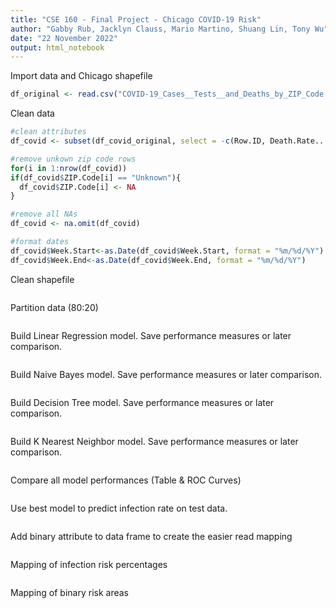 ```yaml
---
title: "CSE 160 - Final Project - Chicago COVID-19 Risk"
author: "Gabby Rub, Jacklyn Clauss, Mario Martino, Shuang Lin, Tony Wu"
date: "22 November 2022"
output: html_notebook
---
```


Import data and Chicago shapefile
```r

df_original <- read.csv("COVID-19_Cases__Tests__and_Deaths_by_ZIP_Code.csv")

```

Clean data
```r

#clean attributes
df_covid <- subset(df_covid_original, select = -c(Row.ID, Death.Rate...Cumulative, Death.Rate...Weekly, Deaths...Cumulative, Deaths...Weekly, Tests...Cumulative, Tests...Weekly, Test.Rate...Cumulative, Test.Rate...Weekly, Percent.Tested.Positive...Cumulative, Percent.Tested.Positive...Weekly))

#remove unkown zip code rows
for(i in 1:nrow(df_covid))
if(df_covid$ZIP.Code[i] == "Unknown"){
  df_covid$ZIP.Code[i] <- NA
}

#remove all NAs
df_covid <- na.omit(df_covid)

#format dates
df_covid$Week.Start<-as.Date(df_covid$Week.Start, format = "%m/%d/%Y")
df_covid$Week.End<-as.Date(df_covid$Week.End, format = "%m/%d/%Y")


```

Clean shapefile
```r


```

Partition data (80:20)
```r


```

Build Linear Regression model. Save performance measures or later comparison.
```r



```

Build Naive Bayes model. Save performance measures or later comparison.
```r


```

Build Decision Tree model. Save performance measures or later comparison.
```r


```

Build K Nearest Neighbor model. Save performance measures or later comparison.
```r


```

Compare all model performances (Table & ROC Curves)
```r


```

Use best model to predict infection rate on test data.
```r


```

Add binary attribute to data frame to create the easier read mapping
```r


```

Mapping of infection risk percentages
```r


```

Mapping of binary risk areas
```r


```
